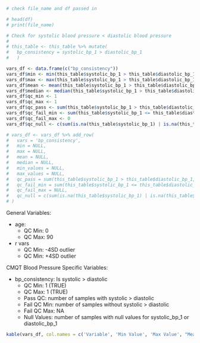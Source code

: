
```r
# check file_name and df passed in 

# head(df)
# print(file_name)
```

```r
# Check for systolic blood pressure < diastolic blood pressure
# 
# this_table <- this_table %>% mutate(
#   bp_consistency = systolic_bp_1 > diastolic_bp_1
#   )

vars_df <- data.frame(c("bp_consistency"))
vars_df$min <- min(this_table$systolic_bp_1 > this_table$diastolic_bp_1, na.rm=TRUE)
vars_df$max <- max(this_table$systolic_bp_1 > this_table$diastolic_bp_1, na.rm=TRUE)
vars_df$mean <- mean(this_table$systolic_bp_1 > this_table$diastolic_bp_1, na.rm=TRUE)
vars_df$median <- median(this_table$systolic_bp_1 > this_table$diastolic_bp_1, na.rm=TRUE)
vars_df$qc_min <- 1
vars_df$qc_max <- 1
vars_df$qc_pass <- sum(this_table$systolic_bp_1 > this_table$diastolic_bp_1, na.rm=TRUE)
vars_df$qc_fail_min <- sum(this_table$systolic_bp_1 <= this_table$diastolic_bp_1, na.rm=TRUE)
vars_df$qc_fail_max <- 0
vars_df$qc_null <- c(sum(is.na(this_table$systolic_bp_1) | is.na(this_table$diastolic_bp_1)))

# vars_df <- vars_df %>% add_row(
#   vars = 'bp_consistency', 
#   min = NULL, 
#   max = NULL, 
#   mean = NULL, 
#   median = NULL,
#   min_values = NULL, 
#   max_values = NULL, 
#   qc_pass = sum(this_table$systolic_bp_1 > this_table$diastolic_bp_1, na.rm=TRUE ), 
#   qc_fail_min = sum(this_table$systolic_bp_1 <= this_table$diastolic_bp_1, na.rm=TRUE), 
#   qc_fail_max = NULL, 
#   qc_null = c(sum(is.na(this_table$systolic_bp_1) | is.na(this_table$diastolic_bp_1)))
# )
```

General Variables: 

- age: 
  - QC Min: 0
  - QC Max: 90
- r vars
  - QC Min: -4SD outlier
  - QC Min: +4SD outlier
  
CMQT Blood Pressure Specific Variables: 

- bp_consistency: Is systolic > diastolic 
  - QC Min: 1 (TRUE)
  - QC Max: 1 (TRUE)
  - Pass QC: number of samples with systolic > diastolic
  - Fail QC Min: number of samples without systolic > diastolic
  - Fail QC Max: NA
  - Null Values: number of samples with null values for systolic_bp_1 or diastolic_bp_1
  
```r
kable(vars_df, col.names = c('Variable', 'Min Value', 'Max Value', "Mean", "Median", "QC Min", "QC Max", 'Pass QC', 'Fail QC Min', 'Fail QC Max', 'Null Values'))
```